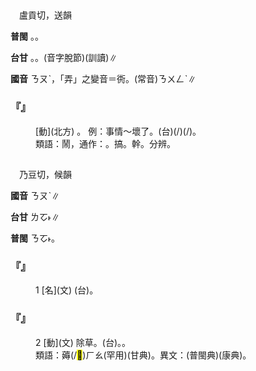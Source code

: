 
=={{ruby|弄|ㄋㄡˋ}}==

　盧貢切，送韻

'''普閩''' {{ruby|(文)|ㄌㆲ˫}}。{{ruby|(白)|ㄌㄤ˫}}。

'''台甘''' {{ruby|(文)|ㄌㆲ˫}}。{{ruby|(語)|ㄌㄤ˫}}。{{ruby|(語)|ㄊㄤ˫}}(音字脫節)(訓讀)∥

'''國音''' <rt>ㄋㄡˋ</rt>，「弄」之變音{{ruby|。|ㄌㄨㄥˋ}}＝衖。(常音)<rt>ㄋㄨㄥˋ</rt>∥

    

==='''『{{ruby|弄|ㄋㄡˋ}}』'''===
: [動](北方) {{ruby|＝|ㄋㄨㄥˋ}}。 例：事情～壞了。(台){{ruby|載|ㄉㄞ˫}}(/{{ruby|戴|ㄉㄞ˪}}){{ruby|事|ㄉㄞ˫}}(/{{ruby|事|ㄉㄞ˫}}{{ruby|情|ㄐㄧ˪}}){{ruby|<mark>&#xf8e78;</mark>|ㄅㆪ˪}}{{ruby|害|ㄏㄞ˫}}{{ruby|去|ㄎㄧ˪}}。
:類語：鬧，通作：{{ruby|弄|ㄋㄠˋ}}。搞。幹。分辨。
:
    

=={{ruby|耨|ㄋㄡˋ}}==

　乃豆切，候韻

'''國音''' <rt>ㄋㄡˋ</rt>∥

'''台甘''' <rt>ㄌㆦ˫</rt>∥

'''普閩''' <rt>ㄋㆦ˫</rt>。

    

==='''『{{ruby|耨|ㄋㄡˋ}}』'''===
:1  [名](文) (台){{ruby|古|ㄍㆦˋ}}{{ruby|早|ㄗㄚˋ}}{{ruby|薅|ㄎㄠ}}{{ruby|草|ㄘㄠˋ}}{{ruby|丌|ㆤ}}{{ruby|農|ㄌㆲˊ}}{{ruby|具|ㄍㄨ˫}}。
    

==='''『{{ruby|耨|ㄋㄡˋ}}』'''===
:2  [動](文) 除草。(台){{ruby|<mark>&#xf8f6c;</mark>|ㄎㄧㆦㆶ}}{{ruby|草|ㄘㄠˋ}}。{{ruby|薅|ㄎㄠ}}{{ruby|草|ㄘㄠˋ}}。
:類語：薅(/<mark>&#xf9875;</mark>)<rt>ㄏㄠ</rt>(罕用)(甘典)。異文：{{ruby|鎒|ㄋㄡˋ/ㄏㄠ}}(普閩典)(康典)。
:
    

